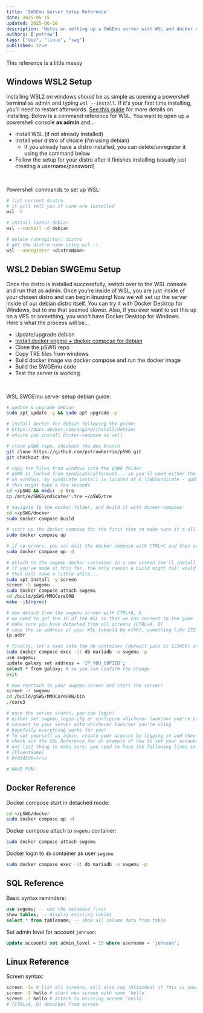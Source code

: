 ```yaml
---
title: 'SWGEmu Server Setup Reference'
date: 2025-05-15
updated: 2025-06-16
description: 'Notes on setting up a SWGEmu server with WSL and docker on Windows'
authors: ['pstraw']
tags: ["dev", "linux", "swg"]
published: true
---
```


<p class="callout warning">This reference is a little messy</p>
<NoteJumpMenu client:load links={[
  {title: 'Windows WSL2 Setup', path: '#windows-wsl2-setup'},
  {title: 'WSL2 Debian SWGEmu Setup', path: '#wsl2-debian-swgemu-setup'},
  {title: 'Docker Reference', path: '#docker-reference'},
  {title: 'SQL Reference', path: '#sql-reference'},
  {title: 'Linux Reference', path: '#linux-reference'}
  ]}/>

## Windows WSL2 Setup
Installing WSL2 on windows *should* be as simple as opening a powershell terminal as admin and typing `wsl --install`. If it's your first time installing, you'll need to restart afterwords. [See this guide](https://learn.microsoft.com/en-us/windows/wsl/install) for more details on installing. Below is a command reference for WSL. You want to open up a powershell console **as admin** and...
- Install WSL (if not already installed)
- Install your distro of choice (i'm using debian)
  - If you already have a distro installed, you can delete/unregister it using the command below
- Follow the setup for your distro after it finishes installing (usually just creating a username/password)
<br />

Powershell commands to set up WSL:
```bash
# list current distro
# it will tell you if none are installed
wsl -l

# install latest debian
wsl --install -d debian

# delete (unregister) distro
# get the distro name using wsl -l
wsl --unregister <distroName>
```

## WSL2 Debian SWGEmu Setup
Once the distro is installed successfully, switch over to the WSL console and run that as admin. Once you're inside of WSL, you are just inside of your chosen distro and can begin linuxing! Now we will set up the server inside of our debian distro itself. You can try it with Docker Desktop for Windows, but to me that seemed slower. Also, if you ever want to set this up on a VPS or something, you won't have Docker Desktop for Windows. Here's what the process will be...
- Update/upgrade debian
- [Install docker engine + docker compose for debian](https://docs.docker.com/engine/install/debian/)
- Clone the pSWG repo
- Copy TRE files from windows
- Build docker image via docker compose and run the docker image
- Build the SWGEmu code
- Test the server is working
<br />

WSL SWGEmu server setup debian guide:
```bash
# update & upgrade debian
sudo apt update -y && sudo apt upgrade -y

# install docker for debian following the guide:
# https://docs.docker.com/engine/install/debian/
# ensure you install docker-compose as well

# clone pSWG repo, checkout the dev branch
git clone https://github.com/pstrawberrie/pSWG.git
git checkout dev

# copy tre files from windows into the pSWG folder
# pSWG is forked from syndicate/aftermath... so you'll need either the syndicate or aftermath tre files
# on windows, my syndicate install is located at E:\SWGSyndicate - update this accordingly (/mnt/<driveLetter>/<installLocation>/*.tre)
# this might take a few seconds 
cd ~/pSWG && mkdir -p tre
cp /mnt/e/SWGSyndicate/*.tre ~/pSWG/tre

# navigate to the docker folder, and build it with docker-compose
cd ~/pSWG/docker
sudo docker compose build

# start up the docker compose for the first time to make sure it's all good
sudo docker compose up

# if no errors, you can exit the docker compose with CTRL+C and then start it in detached mode
sudo docker compose up -d

# attach to the swgemu docker container in a new screen (we'll install screen) and build the swgemu code!
# if you've made it this far, the only reason a build might fail would probably be insufficient RAM or some hardware/docker limitation
# this will take a little while...
sudo apt install -y screen
screen -S swgemu
sudo docker compose attach swgemu
cd /build/pSWG/MMOCoreORB
make -j$(nproc)

# now detach from the swgemu screen with CTRL+A, D
# we need to get the IP of the WSL so that we can connect to the game
# make sure you have detached from all screens (CTRL+A, D)
# copy the ip address of your WSL (should be eth0), something like 172.22.218.115
ip addr

# finally, let's exec into the db container (default pass is 123456) and ensure that the galaxy address is set to the IP you just copied
sudo docker compose exec -it db mariadb -u swgemu -p
use swgemu;
update galaxy set address = 'IP_YOU_COPIED';
select * from galaxy; # so you can confirm the change
exit

# now reattach to your swgemu screen and start the server!
screen -r swgemu
cd /build/pSWG/MMOCoreORB/bin
./core3

# once the server starts, you can login!
# either set swgemu_login.cfg or configure whichever launcher you're using with the IP you copied from your WSL
# connect to your server with whichever launcher you're using
# hopefully everything works for you!
# To set yourself as admin, create your acocunt by logging in and then exit the game
# check out the SQL Reference for an example of how to set your account to admin
# one last thing to make sure: you need to have the following lines in your user.cfg file to be able to use admin commands:
# [ClientGame]
# 0fd345d9=true

# HAVE FUN!
```

## Docker Reference
Docker compose start in detached mode:
```bash
cd ~/pSWG/docker
sudo docker compose up -d
```

Docker compose attach to `swgemu` container:
```bash
sudo docker compose attach swgemu
```

Docker login to `db` container as user `swgemu`
```bash
sudo docker compose exec -it db mariadb -u swgemu -p
```

## SQL Reference
Basic syntax reminders:
```sql
use swgemu; -- use the database first
show tables; -- display existing tables
select * from tablename; -- show all column data from table
```

Set admin level for account `johnson`:
```sql
update accounts set admin_level = 15 where username = 'johnson';
```

## Linux Reference
Screen syntax:
```bash
screen -ls # list all screens, will also say (Attached) if this is your active screen
screen -S hello # start new screen with name 'hello'
screen -r hello # attach to existing screen 'hello'
# [CTRL+A, D] detaches from screen
```